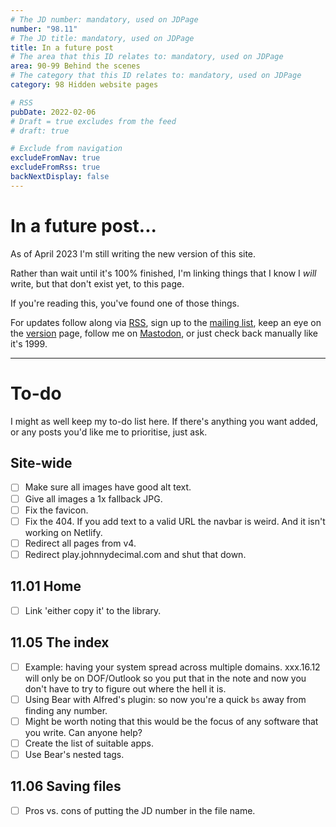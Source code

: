```yaml
---
# The JD number: mandatory, used on JDPage
number: "98.11"
# The JD title: mandatory, used on JDPage
title: In a future post
# The area that this ID relates to: mandatory, used on JDPage
area: 90-99 Behind the scenes
# The category that this ID relates to: mandatory, used on JDPage
category: 98 Hidden website pages

# RSS
pubDate: 2022-02-06
# Draft = true excludes from the feed
# draft: true

# Exclude from navigation
excludeFromNav: true
excludeFromRss: true
backNextDisplay: false
---
```


# In a future post...

As of April 2023 I'm still writing the new version of this site.

Rather than wait until it's 100% finished, I'm linking things that I know I _will_ write, but that don't exist yet, to this page.

If you're reading this, you've found one of those things.

For updates follow along via [RSS](/00-09-site-administration/02-send-and-receive/02.03-rss-feed/), sign up to the [mailing list](/00-09-site-administration/02-send-and-receive/02.02-mailing-list/), keep an eye on the [version](/00-09-site-administration/01-about/01.04-version/) page, follow me on [Mastodon](https://hachyderm.io/@johnnydecimal/), or just check back manually like it's 1999.

---

# To-do

I might as well keep my to-do list here. If there's anything you want added, or any posts you'd like me to prioritise, just ask.

## Site-wide

- [ ] Make sure all images have good alt text.
- [ ] Give all images a 1x fallback JPG.
- [ ] Fix the favicon.
- [ ] Fix the 404. If you add text to a valid URL the navbar is weird. And it isn't working on Netlify.
- [ ] Redirect all pages from v4.
- [ ] Redirect play.johnnydecimal.com and shut that down.

## 11.01 Home

- [ ] Link 'either copy it' to the library.

## 11.05 The index

- [ ] Example: having your system spread across multiple domains. xxx.16.12 will only be on DOF/Outlook so you put that in the note and now you don't have to try to figure out where the hell it is.
- [ ] Using Bear with Alfred's plugin: so now you're a quick `bs` away from finding any number.
- [ ] Might be worth noting that this would be the focus of any software that you write. Can anyone help?
- [ ] Create the list of suitable apps.
- [ ] Use Bear's nested tags.

## 11.06 Saving files

- [ ] Pros vs. cons of putting the JD number in the file name.
